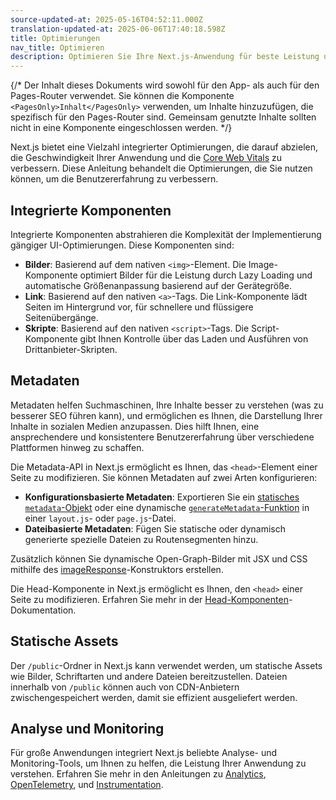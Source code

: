 ```yaml
---
source-updated-at: 2025-05-16T04:52:11.000Z
translation-updated-at: 2025-06-06T17:40:18.598Z
title: Optimierungen
nav_title: Optimieren
description: Optimieren Sie Ihre Next.js-Anwendung für beste Leistung und Benutzererfahrung.
---
```


{/* Der Inhalt dieses Dokuments wird sowohl für den App- als auch für den Pages-Router verwendet. Sie können die Komponente `<PagesOnly>Inhalt</PagesOnly>` verwenden, um Inhalte hinzuzufügen, die spezifisch für den Pages-Router sind. Gemeinsam genutzte Inhalte sollten nicht in eine Komponente eingeschlossen werden. */}

Next.js bietet eine Vielzahl integrierter Optimierungen, die darauf abzielen, die Geschwindigkeit Ihrer Anwendung und die [Core Web Vitals](https://web.dev/vitals/) zu verbessern. Diese Anleitung behandelt die Optimierungen, die Sie nutzen können, um die Benutzererfahrung zu verbessern.

## Integrierte Komponenten

Integrierte Komponenten abstrahieren die Komplexität der Implementierung gängiger UI-Optimierungen. Diese Komponenten sind:

- **Bilder**: Basierend auf dem nativen `<img>`-Element. Die Image-Komponente optimiert Bilder für die Leistung durch Lazy Loading und automatische Größenanpassung basierend auf der Gerätegröße.
- **Link**: Basierend auf den nativen `<a>`-Tags. Die Link-Komponente lädt Seiten im Hintergrund vor, für schnellere und flüssigere Seitenübergänge.
- **Skripte**: Basierend auf den nativen `<script>`-Tags. Die Script-Komponente gibt Ihnen Kontrolle über das Laden und Ausführen von Drittanbieter-Skripten.

## Metadaten

Metadaten helfen Suchmaschinen, Ihre Inhalte besser zu verstehen (was zu besserer SEO führen kann), und ermöglichen es Ihnen, die Darstellung Ihrer Inhalte in sozialen Medien anzupassen. Dies hilft Ihnen, eine ansprechendere und konsistentere Benutzererfahrung über verschiedene Plattformen hinweg zu schaffen.

<AppOnly>

Die Metadata-API in Next.js ermöglicht es Ihnen, das `<head>`-Element einer Seite zu modifizieren. Sie können Metadaten auf zwei Arten konfigurieren:

- **Konfigurationsbasierte Metadaten**: Exportieren Sie ein [statisches `metadata`-Objekt](/docs/app/api-reference/functions/generate-metadata#metadata-object) oder eine dynamische [`generateMetadata`-Funktion](/docs/app/api-reference/functions/generate-metadata#generatemetadata-function) in einer `layout.js`- oder `page.js`-Datei.
- **Dateibasierte Metadaten**: Fügen Sie statische oder dynamisch generierte spezielle Dateien zu Routensegmenten hinzu.

Zusätzlich können Sie dynamische Open-Graph-Bilder mit JSX und CSS mithilfe des [imageResponse](/docs/app/api-reference/functions/image-response)-Konstruktors erstellen.

</AppOnly>

<PagesOnly>

Die Head-Komponente in Next.js ermöglicht es Ihnen, den `<head>` einer Seite zu modifizieren. Erfahren Sie mehr in der [Head-Komponenten](/docs/pages/api-reference/components/head)-Dokumentation.

</PagesOnly>

## Statische Assets

Der `/public`-Ordner in Next.js kann verwendet werden, um statische Assets wie Bilder, Schriftarten und andere Dateien bereitzustellen. Dateien innerhalb von `/public` können auch von CDN-Anbietern zwischengespeichert werden, damit sie effizient ausgeliefert werden.

## Analyse und Monitoring

Für große Anwendungen integriert Next.js beliebte Analyse- und Monitoring-Tools, um Ihnen zu helfen, die Leistung Ihrer Anwendung zu verstehen. Erfahren Sie mehr in den Anleitungen zu <PagesOnly>[Analytics](/docs/app/building-your-application/optimizing/analytics), </PagesOnly> [OpenTelemetry](/docs/pages/building-your-application/optimizing/open-telemetry)<PagesOnly>,</PagesOnly> und [Instrumentation](/docs/pages/building-your-application/optimizing/instrumentation).